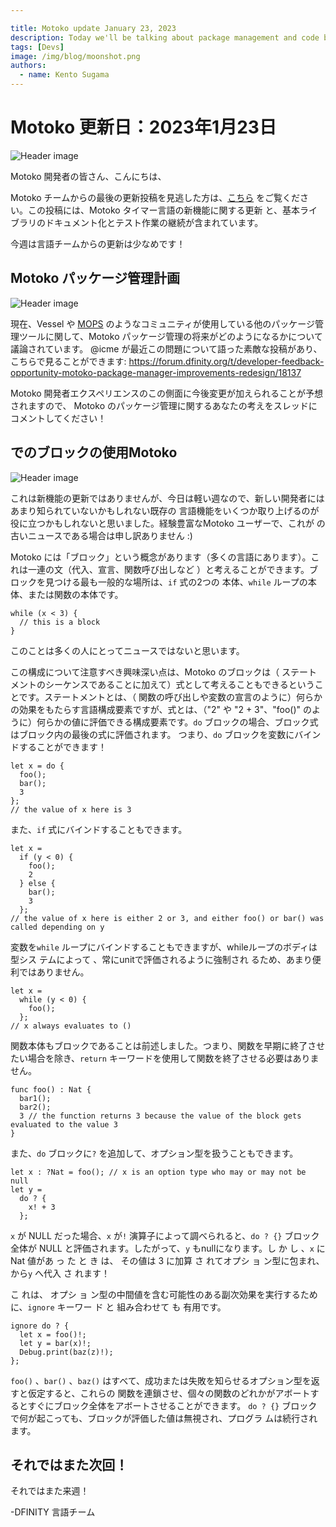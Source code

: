 ```yaml
---

title: Motoko update January 23, 2023
description: Today we'll be talking about package management and code blocks in Motoko.
tags: [Devs]
image: /img/blog/moonshot.png
authors:
  - name: Kento Sugama
---
```

# Motoko 更新日：2023年1月23日

![Header image](../_assets/moonshot.png)

Motoko 開発者の皆さん、こんにちは、

Motoko チームからの最後の更新投稿を見逃した方は、[こちら](https://forum.dfinity.org/t/timers-and-base-library-weekly-motoko-updates/18063)
をご覧ください。この投稿には、Motoko タイマー言語の新機能に関する更新
と、基本ライブラリのドキュメント化とテスト作業の継続が含まれています。

今週は言語チームからの更新は少なめです！

## Motoko パッケージ管理計画

![Header image](../_assets/motoko-cubed.png)

現在、Vessel や
[MOPS](https://mops.one/) のようなコミュニティが使用している他のパッケージ管理ツールに関して、Motoko パッケージ管理の将来がどのようになるかについて議論されています。
@icme が最近この問題について語った素敵な投稿があり、
こちらで見ることができます: https://forum.dfinity.org/t/developer-feedback-opportunity-motoko-package-manager-improvements-redesign/18137

Motoko 開発者エクスペリエンスのこの側面に今後変更が加えられることが予想されますので、
 Motoko のパッケージ管理に関するあなたの考えをスレッドにコメントしてください！

## でのブロックの使用Motoko

![Header image](../_assets/code-blocks.png)

これは新機能の更新ではありませんが、今日は軽い週なので、新しい開発者にはあまり知られていないかもしれない既存の
言語機能をいくつか取り上げるのが役に立つかもしれないと思いました。経験豊富なMotoko ユーザーで、これが
の古いニュースである場合は申し訳ありません :)

Motoko には「ブロック」という概念があります（多くの言語にあります）。これは一連の文（代入、宣言、関数呼び出しなど
）と考えることができます。ブロックを見つける最も一般的な場所は、`if` 式の2つの
本体、`while` ループの本体、または関数の本体です。

    while (x < 3) {
      // this is a block
    }

このことは多くの人にとってニュースではないと思います。

この構成について注意すべき興味深い点は、Motoko のブロックは（
ステートメントのシーケンスであることに加えて）式として考えることもできるということです。ステートメントとは、（
関数の呼び出しや変数の宣言のように）何らかの効果をもたらす言語構成要素ですが、式とは、（"2"
や "2 + 3"、"foo()" のように）何らかの値に評価できる構成要素です。`do` ブロックの場合、ブロック式はブロック内の最後の式に評価されます。
つまり、`do` ブロックを変数にバインドすることができます！

    let x = do {
      foo();
      bar();
      3
    };
    // the value of x here is 3

また、`if` 式にバインドすることもできます。

    let x = 
      if (y < 0) {
        foo();
        2
      } else {
        bar();
        3
      };
    // the value of x here is either 2 or 3, and either foo() or bar() was called depending on y

変数を`while` ループにバインドすることもできますが、whileループのボディは型シス テムによって
、常にunitで評価されるように強制され るため、あまり便利ではありません。

    let x = 
      while (y < 0) {
        foo();
      };
    // x always evaluates to ()

関数本体もブロックであることは前述しました。つまり、関数を早期に終了させたい場合を除き、`return`
キーワードを使用して関数を終了させる必要はありません。

    func foo() : Nat {
      bar1();
      bar2();
      3 // the function returns 3 because the value of the block gets evaluated to the value 3
    }

また、`do` ブロックに`?` を追加して、オプション型を扱うこともできます。

    let x : ?Nat = foo(); // x is an option type who may or may not be null
    let y = 
      do ? {
        x! + 3
      };

`x` が NULL だった場合、`x` が`!` 演算子によって調べられると、`do ? {}` ブロック全体が NULL と評価されます。したがって、`y`
もnullになります。し か し 、`x` に Nat 値があ っ た と き は、 その値は 3 に加算 さ れてオプシ ョ ン型に包まれ、
から`y` へ代入 さ れます！

こ れは、
オプシ ョ ン型の中間値を含む可能性のある副次効果を実行するために、`ignore` キーワー ド と 組み合わせて も 有用です。

    ignore do ? {
      let x = foo()!;
      let y = bar(x)!;
      Debug.print(baz(z)!);
    };

`foo()` 、`bar()` 、`baz()` はすべて、成功または失敗を知らせるオプション型を返すと仮定すると、これらの
関数を連鎖させ、個々の関数のどれかがアボートするとすぐにブロック全体をアボートさせることができます。
 `do ? {}` ブロックで何が起こっても、ブロックが評価した値は無視され、プログラ ムは続行されます。

## それではまた次回！

それではまた来週！

\-DFINITY 言語チーム

<!---


# Motoko update: January 23, 2023
![Header image](../_assets/moonshot.png)

Hey Motoko devs,

If you missed the last update post from the Motoko team, check it
out [here](https://forum.dfinity.org/t/timers-and-base-library-weekly-motoko-updates/18063). The post included updates
about the new Motoko Timers language features as well as continued base library documentation and testing efforts.

It’s a light week this week from the languages team!

## Motoko package management planning

![Header image](../_assets/motoko-cubed.png)

There are currently discussions about what the future of Motoko package management looks like with respect to Vessel and
other package management tools that the community is using, such as [MOPS](https://mops.one/). There was a nice post by
@icme recently talking about this issue that can be found
here: https://forum.dfinity.org/t/developer-feedback-opportunity-motoko-package-manager-improvements-redesign/18137

You can expect to see changes in the future coming to this aspect of the Motoko dev experience, so please weigh in and
comment on the thread with your thoughts on package management in Motoko!

## Using blocks in Motoko

![Header image](../_assets/code-blocks.png)

This is not a new feature update, but as it is a light week, I thought it might be helpful to cover some existing
language features that might be less known to new developers. Apologies if you’re an experienced Motoko user and this is
old news to you :)

There’s a notion in Motoko of a “block” (found in many languages) that can be thought of as a sequence of statements (
such as assignments, declarations, function calls, etc.). The most common places where you find a block is as the two
bodies of an `if` expression, the body of a `while` loop, or a function body.

```
while (x < 3) {
  // this is a block
}
```

I assume this is not news to many people.

Some interesting things to note about this construct is that blocks in Motoko can also be thought of as expressions (in
addition to being sequences of statements). While a statement is a language construct that produces some effect (like
calling a function or declaring a variable), an expression is a construct that can evaluate to some value (such as “2”
or “2 + 3” or “foo()”). In the case of a `do` block, the block expression evaluates to the last expression in the block.
This means you can bind `do` blocks to variables!

```
let x = do {
  foo();
  bar();
  3
};
// the value of x here is 3
```

This is also how you can bind to an `if` expression.

```
let x = 
  if (y < 0) {
    foo();
    2
  } else {
    bar();
    3
  };
// the value of x here is either 2 or 3, and either foo() or bar() was called depending on y
```

You can even bind a variable to a `while` loop, but that is less useful, because the body of a while loop is forced by
the type system to always evaluate to unit.

```
let x = 
  while (y < 0) {
    foo();
  };
// x always evaluates to ()
```

I mentioned before that function bodies are also blocks. This means that you don’t actually have to use the `return`
keyword to finish a function, unless you want to exit the function early.

```
func foo() : Nat {
  bar1();
  bar2();
  3 // the function returns 3 because the value of the block gets evaluated to the value 3
}
```

You can also add a `?` to the `do` block to work with option types.

```
let x : ?Nat = foo(); // x is an option type who may or may not be null
let y = 
  do ? {
    x! + 3
  };
```

If `x` was null, then the entire `do ? {}` block evaluates to null when `x` is examined by the `!` operator. Thus, `y`
is also null. However, if `x` had some Nat value, the value is added to 3, wrapped in an option type, and assigned
to `y`!

This is also useful in conjunction with the `ignore` keyword to perform a side effect that might involve intermediate
option types.

```
ignore do ? {
  let x = foo()!;
  let y = bar(x)!;
  Debug.print(baz(z)!);
};
```

Assuming `foo()`, `bar()`, and `baz()` all return an option type to signal success or failure, you can chain these
functions and have the whole block abort as soon as any of the individual functions abort. Whatever happens in
the `do ? {}` block, the value that the block evaluates to is ignored, and the program continues onward.

## See you next time!

See you guys next week!

– DFINITY Languages team

-->
